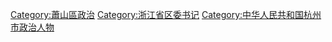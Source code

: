 [[Category:蕭山區政治|Category:蕭山區政治]]
[[Category:浙江省区委书记|Category:浙江省区委书记]]
[[Category:中华人民共和国杭州市政治人物|Category:中华人民共和国杭州市政治人物]]